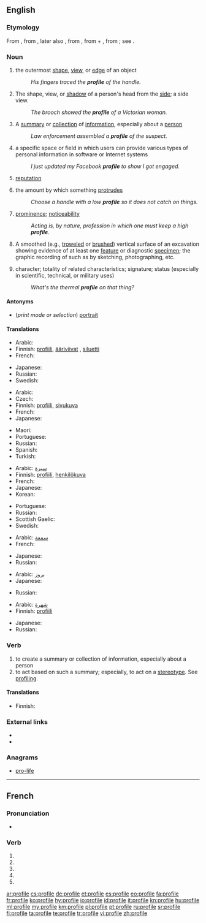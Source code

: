 {{also|profilé}}
==English==
{{wikipedia}}

===Etymology===
From {{etyl|fr}} {{term|profil||a profile|lang=fr}}, from {{etyl|it}} {{term|profilo||a border|lang=it}}, later also {{term|proffilo||a side-face, profile}}, from {{term|pro-|lang=it}}, from {{etyl|la}} {{term|pro||before|lang=la}} + {{term|filo||lang=it|a line, stroke, thread}}, from {{etyl|la}} {{term|filum||a thread|lang=la}}; see {{term|file}}.
<!--

===Pronunciation===
* {{IPA|/profaɪlə/}}-->

===Noun===
{{en-noun|profiles|-}}

# {{countable}} the outermost [[shape]], [[view]], or [[edge]] of an object
#: ''His fingers traced the '''profile''' of the handle.''
# {{countable}} The shape, view, or [[shadow]] of a person's head from the [[side]]; a side view.
#: ''The brooch showed the '''profile''' of a Victorian woman.''
# {{countable}} A [[summary]] or [[collection]] of [[information]], especially about a [[person]]
#: ''Law enforcement assembled a '''profile''' of the suspect.''
# {{countable}} a specific space or field in which users can provide various types of personal information in software or Internet systems
#: ''I just updated my Facebook '''profile''' to show I got engaged.''
# {{uncountable}} [[reputation]]
# {{uncountable}} the amount by which something [[protrude]]s
#: ''Choose a handle with a low '''profile''' so it does not catch on things.''
# {{uncountable}} [[prominence]]; [[noticeability]]
#: ''Acting is, by nature, profession in which one must keep a high '''profile'''.''
# {{archeology}} A smoothed (e.g., [[troweled]] or [[brushed]]) vertical surface of an excavation showing evidence of at least one [[feature]] or diagnostic [[specimen]]; the graphic recording of such as by sketching, photographing, etc.
# character; totality of related characteristics; signature; status (especially in scientific, technical, or military uses)
#: ''What's the thermal '''profile''' on that thing?''

====Antonyms====
* (''print mode or selection'') [[portrait]]

====Translations====
{{trans-top|the outermost shape, view, or edge of an object}}
* Arabic: {{t+|ar|حد|alt=الحدود الخارجية}}
* Finnish: [[profiili]], [[ääriviivat]] {{p}}, [[siluetti]]
* French: {{t+|fr|contour|m}}
{{trans-mid}}
* Japanese: {{t+|ja|輪郭|tr=rinkaku|sc=Jpan}}
* Russian: {{t+|ru|профиль|m|tr=prófil'}}
* Swedish: {{t-|sv|profil|c}}
{{trans-bottom}}

{{trans-top|the shape, view, or shadow of a person's head from the side}}
* Arabic: {{t+|ar|صورة|alt=صورة جانبية}}
* Czech: {{t-|cs|profil|m}}
* Finnish: [[profiili]], [[sivukuva]]
* French: {{t+|fr|profil|m}}
* Japanese: {{t-|ja|横顔|tr=yokogao|sc=Jpan}}
{{trans-mid}}
* Maori: {{t-|mi|topenga}}
* Portuguese: {{t+|pt|perfil|m}}
* Russian: {{t+|ru|профиль|m|tr=prófil'}}
* Spanish: {{t+|es|perfil|m}}
* Turkish: {{t+|tr|profil}}
{{trans-bottom}}

{{trans-top|a summary or collection of information, especially about a person}}
* Arabic: [[سيرة]]
* Finnish: [[profiili]], [[henkilökuva]]
* French: {{t+|fr|profil|m}}
* Japanese: {{t-|ja|プロフィール|tr=profīru|sc=Jpan}}
* Korean: {{t+|ko|약력|sc=Kore}}
{{trans-mid}}
* Portuguese: {{t+|pt|perfil|m}}
* Russian: {{t+|ru|профиль|m|tr=prófil'}}
* Scottish Gaelic: {{t-|gd|iomradh|m}}
* Swedish: {{t-|sv|profil|c}}
{{trans-bottom}}

{{trans-top|reputation}}
* Arabic: [[سمعة]]
* French: {{t+|fr|réputation|f}}
{{trans-mid}}
* Japanese: {{t-|ja|評判|tr=hyōban|sc=Jpan}}
* Russian: {{t+|ru|профиль|m|tr=prófil'}}
{{trans-bottom}}

{{trans-top|the amount by which something protrudes}}
* Arabic: [[بروز]]
* Japanese: {{t-|ja|プロファイル|tr=purofairu|sc=Jpan}}
{{trans-mid}}
* Russian: {{t+|ru|профиль|m|tr=prófil'}}
{{trans-bottom}}

{{trans-top|prominence; noticeability}}
* Arabic: [[شهرة]]
* Finnish: [[profiili]]
{{trans-mid}}
* Japanese: {{t-|ja|注目度|tr=chūmokudo|sc=Jpan}}
* Russian: {{t+|ru|профиль|m|tr=prófil'}}
{{trans-bottom}}

===Verb===
{{en-verb|profil|ing}}

# to create a summary or collection of information, especially about a person
# to act based on such a summary; especially, to act on a [[stereotype]].  See [[profiling]].

====Translations====
{{trans-top|to create a summary or collection of information}}
* Finnish: {{t-|fi|profiloida}}
{{trans-mid}}
{{trans-bottom}}

{{trans-top|to act based on such a summary; especially, to act on a stereotype}}
{{trans-mid}}
{{trans-bottom}}

===External links===
* {{R:Webster 1913}}
* {{R:Century 1911}}

===Anagrams===
* [[pro-life#English|pro-life]]

----

==French==

===Pronunciation===
* {{IPA|lang=fr|/pʁɔ.fil/}}

===Verb===
{{fr-verb-form}}

# {{conjugation of|profiler||1|s|pres|ind|lang=fr}}
# {{conjugation of|profiler||3|s|pres|ind|lang=fr}}
# {{conjugation of|profiler||1|s|pres|sub|lang=fr}}
# {{conjugation of|profiler||1|s|pres|sub|lang=fr}}
# {{conjugation of|profiler||2|s|imp|lang=fr}}

[[ar:profile]]
[[cs:profile]]
[[de:profile]]
[[et:profile]]
[[es:profile]]
[[eo:profile]]
[[fa:profile]]
[[fr:profile]]
[[ko:profile]]
[[hy:profile]]
[[io:profile]]
[[id:profile]]
[[it:profile]]
[[kn:profile]]
[[hu:profile]]
[[ml:profile]]
[[my:profile]]
[[km:profile]]
[[pl:profile]]
[[pt:profile]]
[[ru:profile]]
[[sr:profile]]
[[fi:profile]]
[[ta:profile]]
[[te:profile]]
[[tr:profile]]
[[vi:profile]]
[[zh:profile]]
